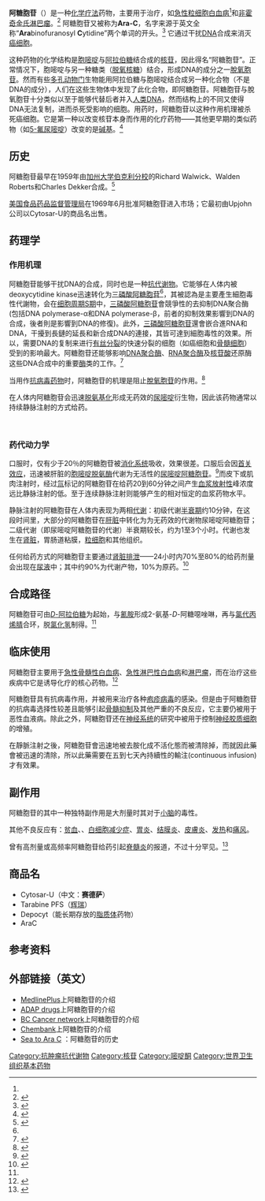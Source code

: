 {{medical}}
{{Drugbox
| Verifiedfields = changed
| verifiedrevid = 460111587
| IUPAC_name = 4-amino-1-[(2R,3S,4R,5R)-3,4-dihydroxy-5- (hydroxymethyl)oxolan-2-yl] pyrimidin-2-one
| image = Cytarabin.svg
| width = 200px

<!--Clinical data-->
| tradename =  
| Drugs.com = {{drugs.com|monograph|cytarabine}}
| MedlinePlus = a682222
| legal_status = Rx-only
| pregnancy_category = D (USA); D (Aus)
| routes_of_administration = 注射（静脉注射、[[鞘内|鞘内注射]]或皮下注射）

<!--Pharmacokinetic data-->
| bioavailability = 20% oral
| protein_bound = 13%
| metabolism = 肝代谢
| elimination_half-life = 两相分别为10分钟与1-3小时
| excretion = 肾脏

<!--Identifiers-->
| CASNo_Ref = {{cascite|correct|CAS}}
| CAS_number_Ref = {{cascite|correct|??}}
| CAS_number = 147-94-4
| ATC_prefix = L01
| ATC_suffix = BC01
| PubChem = 6253
| DrugBank_Ref = {{drugbankcite|changed|drugbank}}
| DrugBank = APRD00499
| ChemSpiderID_Ref = {{chemspidercite|correct|chemspider}}
| ChemSpiderID = 6017
| UNII_Ref = {{fdacite|correct|FDA}}
| UNII = 04079A1RDZ
| KEGG_Ref = {{keggcite|correct|kegg}}
| KEGG = D00168
| ChEBI_Ref = {{ebicite|correct|EBI}}
| ChEBI = 28680
| ChEMBL_Ref = {{ebicite|correct|EBI}}
| ChEMBL = 803

<!--Chemical data-->
 | C=9 | H=13 | N=3 | O=5 
| molecular_weight = 243.217 g/mol
| smiles = O=C1/N=C(/N)\C=C/N1[C@@H]2O[C@@H]([C@@H](O)[C@@H]2O)CO
| InChI = 1/C9H13N3O5/c10-5-1-2-12(9(16)11-5)8-7(15)6(14)4(3-13)17-8/h1-2,4,6-8,13-15H,3H2,(H2,10,11,16)/t4-,6-,7+,8-/m1/s1
| InChIKey = UHDGCWIWMRVCDJ-CCXZUQQUBQ
| StdInChI_Ref = {{stdinchicite|correct|chemspider}}
| StdInChI = 1S/C9H13N3O5/c10-5-1-2-12(9(16)11-5)8-7(15)6(14)4(3-13)17-8/h1-2,4,6-8,13-15H,3H2,(H2,10,11,16)/t4-,6-,7+,8-/m1/s1
| StdInChIKey_Ref = {{stdinchicite|correct|chemspider}}
| StdInChIKey = UHDGCWIWMRVCDJ-CCXZUQQUSA-N
}}

'''阿糖胞苷'''（{{lang-en|'''Cytarabine'''或'''Cytosine arabinoside'''}}）是一种[[化学疗法|化学疗法]]药物，主要用于治疗{{link-en|恶性血液病|Hematological malignancy}}，如[[急性粒细胞白血病|急性粒细胞白血病]]<ref name="药物化学" />和[[非霍奇金氏淋巴瘤|非霍奇金氏淋巴瘤]]。<ref name="pmid9255269">{{cite journal |author=Wang WS, Tzeng CH, Chiou TJ, ''et al.'' |title=High-dose cytarabine and mitoxantrone as salvage therapy for refractory non-Hodgkin's lymphoma |journal=Jpn. J. Clin. Oncol. |volume=27 |issue=3 |pages=154–7 |pmid=9255269 |doi=10.1093/jjco/27.3.154 |url=http://jjco.oxfordjournals.org/cgi/pmidlookup?view=long&pmid=9255269 |date=June 1997 |access-date=2011-11-26 |archive-date=2019-07-13 |archive-url=https://web.archive.org/web/20190713154902/https://academic.oup.com/jjco |dead-url=no }}</ref> 阿糖胞苷又被称为'''Ara-C'''，名字来源于英文全称“'''Ara'''binofuranosyl '''C'''ytidine”两个单词的开头。<ref name="pmid19048119">{{cite journal |author=Ogbomo H, Michaelis M, Klassert D, Doerr HW, Cinatl J |title=Resistance to cytarabine induces the up-regulation of NKG2D ligands and enhances natural killer cell lysis of leukemic cells |journal=Neoplasia |volume=10 |issue=12 |pages=1402–10 |pmid=19048119 |pmc=2586691 |doi= |url=http://www.neoplasia.com/abstract.php?msid=1944 |date=December 2008 |access-date=2011-11-26 |archive-url=https://web.archive.org/web/20120226090529/http://www.neoplasia.com/abstract.php?msid=1944 |archive-date=2012-02-26 |dead-url=yes }}</ref> 它通过干扰[[DNA|DNA]]合成来消灭[[癌细胞|癌细胞]]。

这种药物的化学结构是[[胞嘧啶|胞嘧啶]]与[[阿拉伯糖|阿拉伯糖]]结合成的[[核苷|核苷]]，因此得名“阿糖胞苷”。正常情况下，胞嘧啶与另一种糖类（[[脱氧核糖|脱氧核糖]]）结合，形成DNA的成分之一[[脫氧胞苷|脫氧胞苷]]。然而有些[[多孔动物门|多孔动物门]]生物能用阿拉伯糖与胞嘧啶结合成另一种化合物（不是DNA的成分），人们在这些生物体中发现了此化合物，即阿糖胞苷。阿糖胞苷与脫氧胞苷十分类似以至于能够代替后者并入[[人类|人类]]DNA，然而结构上的不同又使得DNA无法复制，进而杀死受影响的细胞。用药时，阿糖胞苷以这种作用机理被杀死癌细胞。它是第一种以改变核苷本身而作用的化疗药物——其他更早期的类似药物（如[[5-氟尿嘧啶|5-氟尿嘧啶]]）改变的是[[碱基|碱基]]。<ref>{{cite web | url = http://www.pfeist.net/ALL/arac/ | title = A Tale from the Sea to Ara C | last = Feist | first = Patty | date = April 2005 | accessdate = 2011-11-26 | archive-date = 2007-03-06 | archive-url = https://web.archive.org/web/20070306220251/http://www.pfeist.net/ALL/arac/ | dead-url = no }}</ref>

== 历史 ==
阿糖胞苷最早在1959年由[[加州大学伯克利分校|加州大学伯克利分校]]的Richard Walwick、Walden Roberts和Charles Dekker合成。<ref name=Sneader>{{cite book | author = Sneader, Walter | title = Drug discovery: a history | url = https://archive.org/details/drugdiscoveryhis0000snea | publisher = Wiley | location = New York | year = 2005 | page = [https://archive.org/details/drugdiscoveryhis0000snea/page/258 258] | isbn = 0-471-89979-8 | oclc = }}</ref>

[[美国食品药品监督管理局|美国食品药品监督管理局]]在1969年6月批准阿糖胞苷进入市场；它最初由Upjohn公司以Cytosar-U的商品名出售。

== 药理学 ==
=== 作用机理 ===
阿糖胞苷能够干扰DNA的合成，同时也是一种[[抗代谢物|抗代谢物]]。它能够在人体内被deoxycytidine kinase迅速转化为[[三磷酸阿糖胞苷|三磷酸阿糖胞苷]]<ref name="药物化学" />，其被認為是主要產生細胞毒性代謝物，会在[[细胞周期|细胞周期]][[S期|S期]]中，[[三磷酸阿糖胞苷|三磷酸阿糖胞苷]]會競爭性的去抑制DNA聚合酶 (包括DNA polymerase-α和DNA polymerase-β，前者的抑制效果影響到DNA的合成，後者則是影響到DNA的修復)。此外，[[三磷酸阿糖胞苷|三磷酸阿糖胞苷]]還會嵌合進RNA和DNA，干擾到長鏈的延長和新合成DNA的連接，其皆可達到細胞毒性的效果。所以，需要DNA的复制来进行[[有丝分裂|有丝分裂]]的快速分裂的细胞（如癌细胞和[[骨髓细胞|骨髓细胞]]）受到的影响最大。阿糖胞苷还能够影响[[DNA聚合酶|DNA聚合酶]]、[[RNA聚合酶|RNA聚合酶]]及[[核苷酸|核苷酸]]还原酶这些DNA合成中的重要[[酶|酶]]类的工作。<ref name="isbn0-7817-7328-8">{{cite book |author=Perry, Michael J. |title=The Chemotherapy source book |publisher=Wolters Kluwer Health/Lippincott Williams & Wilkins |location=Philadelphia |year=2008 |pages=80 |isbn=0-7817-7328-8 |oclc= |doi= |accessdate=}}</ref>

当用作[[抗病毒药物|抗病毒药物]]时，阿糖胞苷的机理是阻止[[脫氧胞苷|脫氧胞苷]]的作用。<ref name="isbn0-683-30737-1">{{cite book |author=Lemke, Thomas L.; Williams, David H.; Foye, William O. |title=Foye's principles of medicinal chemistry |publisher=Lippincott Williams & Wilkins |location=Hagerstwon, MD |year=2002 |pages=963 |isbn=0-683-30737-1 |oclc= |doi= |accessdate=}}</ref>

在人体内阿糖胞苷会迅速[[脫氨作用|脱氨基化]]形成无药效的[[尿嘧啶|尿嘧啶]]衍生物，因此该药物通常以持续静脉注射的方式给药。

<br />

=== 药代动力学 ===

口服时，仅有少于20％的阿糖胞苷被[[消化系统|消化系统]]吸收，效果很差。口服后会因[[首关效应|首关效应]]，迅速被肝脏的[[胞嘧啶脱氨酶|胞嘧啶脱氨酶]]代谢为无活性的[[尿嘧啶阿糖胞苷|尿嘧啶阿糖胞苷]]。<ref name="药物化学">{{cite book | title=药物化学 | publisher=[[人民卫生出版社|人民卫生出版社]] | author=郑虎 | year=2007 | location=北京 | pages=238-239 | isbn=978-7-117-09023-0}}</ref>而皮下或肌肉注射时，经过[[氚|氚]]标记的阿糖胞苷在给药20到60分钟之间产生[[血浆|血浆]][[放射性|放射性]]峰浓度远比静脉注射的低。至于连续静脉注射则能够产生的相对恒定的血浆药物水平。

静脉注射的阿糖胞苷在人体内表现为两相[[代谢|代谢]]：初级代谢[[半衰期|半衰期]]约10分钟，在这段时间里，大部分的阿糖胞苷在[[肝脏|肝脏]]中转化为为无药效的代谢物尿嘧啶阿糖胞苷；二级代谢（即尿嘧啶阿糖胞苷的代谢）半衰期较长，约为1至3个小时。代谢也发生在[[肾脏|肾脏]]，胃肠道粘膜，[[粒细胞|粒细胞]]和其他组织。

任何给药方式的阿糖胞苷主要通过[[肾脏|肾脏]][[排泄|排泄]]——24小时内70%至80%的给药剂量会出现在[[尿液|尿液]]中；其中约90%为代谢产物，10%为原药。<ref>{{Cite web |url=http://www.medsafe.govt.nz/profs/datasheet/c/Cytarabineinj.pdf |title=CYTARABINE |accessdate=2011-11-29 |work=medsafe.govt.nz |publisher=Medsafe |date=2005-05-04 }}</ref>

== 合成路径 ==
阿糖胞苷可由[[阿拉伯糖|''D''-阿拉伯糖]]为起始，与[[氰胺|氰胺]]形成2-氨基-''D''-阿糖噁唑啉，再与[[氯代丙烯腈|氯代丙烯腈]]合环，脱[[氯化氢|氯化氢]]制得。<ref name="药物化学" />

== 临床使用 ==
阿糖胞苷主要用于[[急性骨髓性白血病|急性骨髓性白血病]]、[[急性淋巴性白血病|急性淋巴性白血病]]和[[淋巴瘤|淋巴瘤]]，而在治疗这些疾病中它是诱导化疗的核心药物。<ref name="pmid18024370">{{cite journal |author=Pigneux A, Perreau V, Jourdan E, ''et al.'' |title=Adding lomustine to idarubicin and cytarabine for induction chemotherapy in older patients with acute myeloid leukemia: the BGMT 95 trial results |journal=Haematologica |volume=92 |issue=10 |pages=1327–34 |pmid=18024370 |doi=10.3324/haematol.11068 |url=http://www.haematologica.org/cgi/pmidlookup?view=long&pmid=18024370|date=October 2007}}</ref> 

阿糖胞苷具有抗病毒作用，并被用来治疗各种[[疱疹病毒科|疱疹病毒]]的感染。但是由于阿糖胞苷的抗病毒选择性较差且能够引起[[骨髓抑制|骨髓抑制]]及其他严重的不良反应，它主要仍被用于恶性血液病。除此之外，阿糖胞苷还在[[神经系统|神经系统]]的研究中被用于控制[[神经胶质细胞|神经胶质细胞]]的增殖。

在靜脈注射之後，阿糖胞苷會迅速地被去胺化成不活化態而被清除掉，而就因此藥會被迅速的清除，所以此藥需要在五到七天內持續性的輸注(continuous infusion)才有效果。

== 副作用 ==
阿糖胞苷的其中一种独特副作用是大剂量时其对于[[小脑|小脑]]的毒性。

其他不良反应有：[[贫血|贫血]]、{{link-en|血小板减少症|Thrombocytopenia}}、[[白细胞减少症|白细胞减少症]]、[[胃炎|胃炎]]、[[结膜炎|结膜炎]]、[[皮膚炎|皮膚炎]]、[[发热|发热]]和[[痛风|痛风]]。

曾有高剂量或高频率阿糖胞苷给药引起[[脊髓炎|脊髓炎]]的报道，不过十分罕见。<ref>{{cite journal | author = Watterson J, Toogood I, Nieder M, ''et al.'' | title = Excessive spinal cord toxicity from intensive central nervous system-directed therapies | journal = Cancer | volume = 74 | issue = 11 | pages = 3034–41 | pmid = 7954266 | doi = 10.1002/1097-0142(19941201)74:11<3034::AID-CNCR2820741122>3.0.CO;2-O|date=December 1994}}</ref>

== 商品名 ==
*Cytosar-U（中文：'''赛德萨'''）
*Tarabine PFS（[[辉瑞|辉瑞]]）
*Depocyt（能长期存放的[[脂质体|脂质体]]药物）
*AraC

== 参考资料 ==
{{reflist|2}}

== 外部链接（英文） ==
{{refbegin|2}}
* [http://www.nlm.nih.gov/medlineplus/druginfo/meds/a682222.html MedlinePlus]上阿糖胞苷的介绍
* [https://web.archive.org/web/20040427150133/http://www.aegis.com/factshts/network/access/drugs/cyta.html ADAP drugs]上阿糖胞苷的介绍
* [https://web.archive.org/web/20120119150704/http://www.bccancer.bc.ca/HPI/DrugDatabase/DrugIndexPro/Cytarabine.htm BC Cancer network]上阿糖胞苷的介绍
* [https://web.archive.org/web/20040910074955/http://chembank.med.harvard.edu/compounds/display.html?compound_id=1006& Chembank]上阿糖胞苷的介绍
* [http://www.pfeist.net/ALL/arac/ Sea to Ara C] {{Wayback|url=http://www.pfeist.net/ALL/arac/ |date=20070306220251 }}：阿糖胞苷的历史
{{refend}}

{{化疗药物}}
{{抗DNA病毒药物}}

[[Category:抗肿瘤抗代谢物|Category:抗肿瘤抗代谢物]]
[[Category:核苷|Category:核苷]]
[[Category:嘧啶酮|Category:嘧啶酮]]
[[Category:世界卫生组织基本药物|Category:世界卫生组织基本药物]]